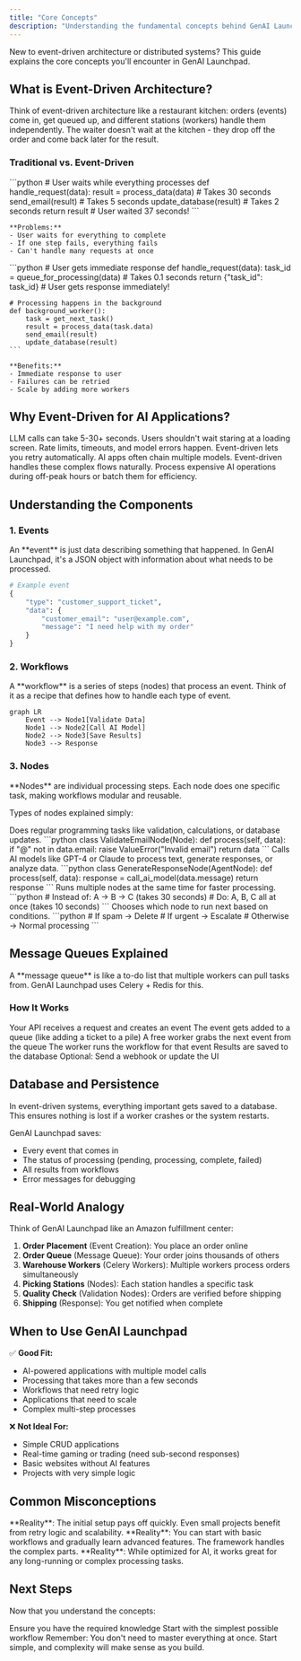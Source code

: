 ```yaml
---
title: "Core Concepts"
description: "Understanding the fundamental concepts behind GenAI Launchpad"
---
```


New to event-driven architecture or distributed systems? This guide explains the core concepts you'll encounter in GenAI Launchpad.

## What is Event-Driven Architecture?

<Info>
Think of event-driven architecture like a restaurant kitchen: orders (events) come in, get queued up, and different stations (workers) handle them independently. The waiter doesn't wait at the kitchen - they drop off the order and come back later for the result.
</Info>

### Traditional vs. Event-Driven

<Tabs>
  <Tab title="Traditional (Synchronous)">
    ```python
    # User waits while everything processes
    def handle_request(data):
        result = process_data(data)  # Takes 30 seconds
        send_email(result)           # Takes 5 seconds
        update_database(result)      # Takes 2 seconds
        return result                # User waited 37 seconds!
    ```
    
    **Problems:**
    - User waits for everything to complete
    - If one step fails, everything fails
    - Can't handle many requests at once
  </Tab>
  
  <Tab title="Event-Driven (Asynchronous)">
    ```python
    # User gets immediate response
    def handle_request(data):
        task_id = queue_for_processing(data)  # Takes 0.1 seconds
        return {"task_id": task_id}           # User gets response immediately!
    
    # Processing happens in the background
    def background_worker():
        task = get_next_task()
        result = process_data(task.data)
        send_email(result)
        update_database(result)
    ```
    
    **Benefits:**
    - Immediate response to user
    - Failures can be retried
    - Scale by adding more workers
  </Tab>
</Tabs>

## Why Event-Driven for AI Applications?

<CardGroup cols={2}>
  <Card title="AI Models are Slow" icon="clock">
    LLM calls can take 5-30+ seconds. Users shouldn't wait staring at a loading screen.
  </Card>
  
  <Card title="AI Tasks Often Fail" icon="rotate">
    Rate limits, timeouts, and model errors happen. Event-driven lets you retry automatically.
  </Card>
  
  <Card title="Complex Workflows" icon="diagram-project">
    AI apps often chain multiple models. Event-driven handles these complex flows naturally.
  </Card>
  
  <Card title="Cost Management" icon="dollar">
    Process expensive AI operations during off-peak hours or batch them for efficiency.
  </Card>
</CardGroup>

## Understanding the Components

### 1. Events

<Info>
An **event** is just data describing something that happened. In GenAI Launchpad, it's a JSON object with information about what needs to be processed.
</Info>

```python
# Example event
{
    "type": "customer_support_ticket",
    "data": {
        "customer_email": "user@example.com",
        "message": "I need help with my order"
    }
}
```

### 2. Workflows

<Info>
A **workflow** is a series of steps (nodes) that process an event. Think of it as a recipe that defines how to handle each type of event.
</Info>

```mermaid
graph LR
    Event --> Node1[Validate Data]
    Node1 --> Node2[Call AI Model]
    Node2 --> Node3[Save Results]
    Node3 --> Response
```

### 3. Nodes

<Info>
**Nodes** are individual processing steps. Each node does one specific task, making workflows modular and reusable.
</Info>

Types of nodes explained simply:

<AccordionGroup>
  <Accordion title="Node - Basic Processing">
    Does regular programming tasks like validation, calculations, or database updates.
    ```python
    class ValidateEmailNode(Node):
        def process(self, data):
            if "@" not in data.email:
                raise ValueError("Invalid email")
            return data
    ```
  </Accordion>
  
  <Accordion title="AgentNode - AI Processing">
    Calls AI models like GPT-4 or Claude to process text, generate responses, or analyze data.
    ```python
    class GenerateResponseNode(AgentNode):
        def process(self, data):
            response = call_ai_model(data.message)
            return response
    ```
  </Accordion>
  
  <Accordion title="ConcurrentNode - Parallel Processing">
    Runs multiple nodes at the same time for faster processing.
    ```python
    # Instead of: A → B → C (takes 30 seconds)
    # Do: A, B, C all at once (takes 10 seconds)
    ```
  </Accordion>
  
  <Accordion title="RouterNode - Decision Making">
    Chooses which node to run next based on conditions.
    ```python
    # If spam → Delete
    # If urgent → Escalate
    # Otherwise → Normal processing
    ```
  </Accordion>
</AccordionGroup>

## Message Queues Explained

<Info>
A **message queue** is like a to-do list that multiple workers can pull tasks from. GenAI Launchpad uses Celery + Redis for this.
</Info>

### How It Works

<Steps>
  <Step title="Event Arrives">
    Your API receives a request and creates an event
  </Step>
  
  <Step title="Queue Event">
    The event gets added to a queue (like adding a ticket to a pile)
  </Step>
  
  <Step title="Worker Picks Up">
    A free worker grabs the next event from the queue
  </Step>
  
  <Step title="Process Event">
    The worker runs the workflow for that event
  </Step>
  
  <Step title="Store Results">
    Results are saved to the database
  </Step>
  
  <Step title="Notify Complete">
    Optional: Send a webhook or update the UI
  </Step>
</Steps>

## Database and Persistence

<Warning>
In event-driven systems, everything important gets saved to a database. This ensures nothing is lost if a worker crashes or the system restarts.
</Warning>

GenAI Launchpad saves:
- Every event that comes in
- The status of processing (pending, processing, complete, failed)
- All results from workflows
- Error messages for debugging

## Real-World Analogy

Think of GenAI Launchpad like an Amazon fulfillment center:

1. **Order Placement** (Event Creation): You place an order online
2. **Order Queue** (Message Queue): Your order joins thousands of others
3. **Warehouse Workers** (Celery Workers): Multiple workers process orders simultaneously
4. **Picking Stations** (Nodes): Each station handles a specific task
5. **Quality Check** (Validation Nodes): Orders are verified before shipping
6. **Shipping** (Response): You get notified when complete

## When to Use GenAI Launchpad

✅ **Good Fit:**
- AI-powered applications with multiple model calls
- Processing that takes more than a few seconds
- Workflows that need retry logic
- Applications that need to scale
- Complex multi-step processes

❌ **Not Ideal For:**
- Simple CRUD applications
- Real-time gaming or trading (need sub-second responses)
- Basic websites without AI features
- Projects with very simple logic

## Common Misconceptions

<AccordionGroup>
  <Accordion title="It's too complex for small projects">
    **Reality**: The initial setup pays off quickly. Even small projects benefit from retry logic and scalability.
  </Accordion>
  
  <Accordion title="I need to understand everything to start">
    **Reality**: You can start with basic workflows and gradually learn advanced features. The framework handles the complex parts.
  </Accordion>
  
  <Accordion title="It's only for AI applications">
    **Reality**: While optimized for AI, it works great for any long-running or complex processing tasks.
  </Accordion>
</AccordionGroup>

## Next Steps

Now that you understand the concepts:

<CardGroup cols={2}>
  <Card title="Check Prerequisites" icon="check" href="/docs/genai-prerequisites">
    Ensure you have the required knowledge
  </Card>
  
  <Card title="Try Hello World" icon="hand-wave" href="/docs/genai-hello-world">
    Start with the simplest possible workflow
  </Card>
</CardGroup>

<Tip>
Remember: You don't need to master everything at once. Start simple, and complexity will make sense as you build.
</Tip>